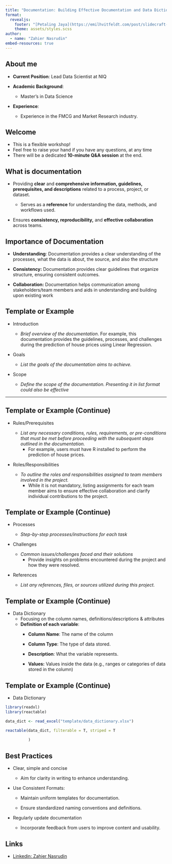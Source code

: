 ---
title: "Documentation: Building Effective Documentation and Data Dictionaries"
format: 
  revealjs:
    footer: "[Petaling Jaya](https://emilhvitfeldt.com/post/slidecraft-7-tips-and-tricks/)"
    theme: assets/styles.scss
author:
  - name: "Zahier Nasrudin"  
embed-resources: true  
---

## About me

-   **Current Position**: Lead Data Scientist at NIQ

-   **Academic Background**:

    -   Master’s in Data Science

-   **Experience**:

    -   Experience in the FMCG and Market Research industry.

## Welcome

::: incremental
-   This is a flexible workshop!
-   Feel free to raise your hand if you have any questions, at any time
-   There will be a dedicated **10-minute Q&A session** at the end.
:::

## What is documentation

::: incremental
-   Providing **clear** and **comprehensive information, guidelines, prerequisites, and descriptions** related to a process, project, or dataset.

    -   Serves as a **reference** for understanding the data, methods, and workflows used.

-   Ensures **consistency, reproducibility,** and **effective collaboration** across teams.
:::

## Importance of Documentation

::: incremental
-   **Understanding**: Documentation provides a clear understanding of the processes, what the data is about, the source, and also the structure

-   **Consistency:** Documentation provides clear guidelines that organize structure, ensuring consistent outcomes.

-   **Collaboration:** Documentation helps communication among stakeholders/team members and aids in understanding and building upon existing work
:::

## Template or Example {.smaller}

::: incremental

-   Introduction

    -   *Brief overview of the documentation*. For example, this documentation provides the guidelines, processes, and challenges during the prediction of house prices using Linear Regression.

-   Goals

    -   *List the goals of the documentation aims to achieve.*

-   Scope

    -   *Define the scope of the documentation. Presenting it in list format could also be effective*


:::

------------------------------------------------------------------------

## Template or Example (Continue) {.smaller}

::: incremental

-   Rules/Prerequisites

    -   *List any necessary conditions, rules, requirements, or pre-conditions that must be met before proceeding with the subsequent steps outlined in the documentation.*
        -   For example, users must have R installed to perform the prediction of house prices.

-   Roles/Responsibilities

    -   *To outline the roles and responsibilities assigned to team members involved in the project.*
        -   While it is not mandatory, listing assignments for each team member aims to ensure effective collaboration and clarify individual contributions to the project.
        
:::

## Template or Example (Continue) {.smaller}

::: incremental

-   Processes

    -   *Step-by-step processes/instructions for each task*

-   Challenges

    -   *Common issues/challenges faced and their solutions*
        -   Provide insights on problems encountered during the project and how they were resolved.

-   References

    -   *List any references, files, or sources utilized during this project.*
    
:::    

## Template or Example (Continue) {.smaller}

::: incremental

-   Data Dictionary
    -   Focusing on the column names, definitions/descriptions & attributes
    -   **Definition of each variable**:
        -   **Column Name**: The name of the column

        -   **Column Type**: The type of data stored.

        -   **Description**: What the variable represents.

        -   **Values:** Values inside the data (e.g., ranges or categories of data stored in the column)
        
:::


## Template or Example (Continue) {.smaller}



-   Data Dictionary

```{r}


library(readxl)
library(reactable)

data_dict <- read_excel("template/data_dictionary.xlsx")

reactable(data_dict, filterable = T, striped = T
          
          )
```



## Best Practices

-   Clear, simple and concise

    -   Aim for clarity in writing to enhance understanding.

-   Use Consistent Formats:

    -   Maintain uniform templates for documentation.

    -   Ensure standardized naming conventions and definitions.

-   Regularly update documentation

    -   Incorporate feedback from users to improve content and usability.

## Links

-   [Linkedin: Zahier Nasrudin](https://www.linkedin.com/in/zahiernasrudin/)
